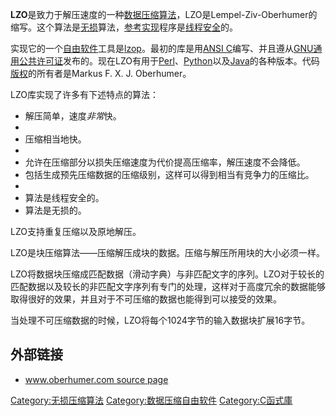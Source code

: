 {{NoteTA|G1=IT|G2=FL}}
{{Unreferenced|time=2021-01-19T09:56:44+00:00}}
'''LZO'''是致力于解压速度的一种[[数据压缩|数据压缩]][[算法|算法]]，LZO是Lempel-Ziv-Oberhumer的缩写。这个算法是[[无损数据压缩|无损]]算法，[[参考实现|参考实现]]程序是[[线程安全|线程安全]]的。

实现它的一个[[自由软件|自由软件]]工具是[[lzop|lzop]]。最初的库是用[[ANSI_C|ANSI C]]编写、并且遵从[[GNU通用公共许可证|GNU通用公共许可证]]发布的。现在LZO有用于[[Perl|Perl]]、[[Python|Python]]以及[[Java|Java]]的各种版本。代码[[版权|版权]]的所有者是Markus F. X. J. Oberhumer。

LZO库实现了许多有下述特点的算法：
* 解压简单，速度''非常''快。
* 
* 压缩相当地快。
* 
* 允许在压缩部分以损失压缩速度为代价提高压缩率，解压速度不会降低。
* 包括生成预先压缩数据的压缩级别，这样可以得到相当有竞争力的压缩比。
* 
* 算法是线程安全的。
* 算法是无损的。

LZO支持重复压缩以及原地解压。

LZO是块压缩算法——压缩解压成块的数据。压缩与解压所用块的大小必须一样。

LZO将数据块压缩成匹配数据（滑动字典）与非匹配文字的序列。LZO对于较长的匹配数据以及较长的非匹配文字序列有专门的处理，这样对于高度冗余的数据能够取得很好的效果，并且对于不可压缩的数据也能得到可以接受的效果。

当处理不可压缩数据的时候，LZO将每个1024字节的输入数据块扩展16字节。

== 外部链接 ==
* [https://web.archive.org/web/20120625020414/http://www.lzop.de/ www.oberhumer.com source page]

{{压缩方法}}

[[Category:无损压缩算法|Category:无损压缩算法]]
[[Category:数据压缩自由软件|Category:数据压缩自由软件]]
[[Category:C函式庫|Category:C函式庫]]